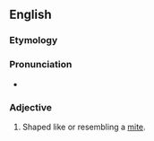 ==English==

===Etymology===
{{etyl|NL.|en}} {{m|la|acarus||member of the former inclusive genus of mites}} {{suffix||oid|t2=likeness|lang=en}}

===Pronunciation===
* {{a|US}} {{IPA|/ˈæk.ə.ˌɹɔɪd/|lang=en}}

===Adjective===
{{en-adj|?}}

# {{lb|en|biology|zoology}} Shaped like or resembling a [[mite]].